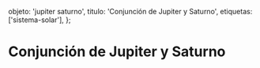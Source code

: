 
  objeto: 'jupiter saturno',
  titulo: 'Conjunción de Jupiter y Saturno',
  etiquetas: ['sistema-solar'],
};

# Conjunción de Jupiter y Saturno

<Imagen
  src="registro/jupiter-saturno_20211221_2_conjuncion.gif"
  fecha="20201221"
/>

<Imagen
  src="registro/jupiter-saturno_20201220_1_jupiter-saturno-20diciembre2020-2.png"
  fecha="20201220"
/>